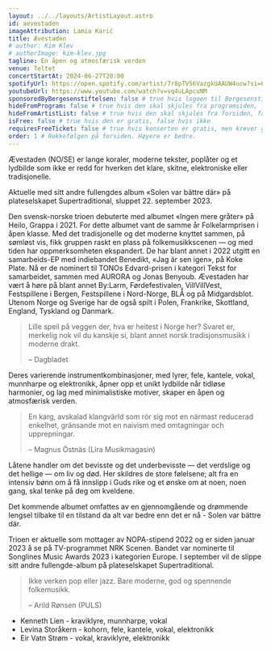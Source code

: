 ```yaml
---
layout: ../../layouts/ArtistLayout.astro
id: aevestaden
imageAttribution: Lamia Karić
title: Ævestaden
# author: Kim Klev
# authorImage: kim-klev.jpg
tagline: En åpen og atmosfærisk verden
venue: Teltet
concertStartAt: 2024-06-27T20:00
spotifyUrl: https://open.spotify.com/artist/7r8pTV56VazgkUAAUW4ucw?si=6DEKRKXuT5GAiYkuTOxz8w
youtubeUrl: https://www.youtube.com/watch?v=vq4uLApcuNM
sponsoredByBergesenstiftelsen: false # true hvis logoen til Bergesenstiftelsen skal vises, false hvis ikke
hideFromProgram: false # true hvis den skal skjules fra programsiden, false hvis den skal vises
hideFromArtistList: false # true hvis den skal skjules fra forsiden, false hvis den skal vises
isFree: false # true hvis den er gratis, false hvis ikke
requiresFreeTicket: false # true hvis konserten er gratis, men krever gratisbillett
order: 1 # Rekkefølgen på forsiden. Høyere er bedre.
---
```


Ævestaden (NO/SE) er lange koraler, moderne tekster, poplåter og et lydbilde som ikke er redd for hverken det klare, skitne, elektroniske eller tradisjonelle.

Aktuelle med sitt andre fullengdes album «Solen var bättre där» på plateselskapet Supertraditional, sluppet 22. september 2023.

Den svensk-norske trioen debuterte med albumet «Ingen mere gråter» på Heilo, Grappa i 2021. For dette albumet vant de samme år Folkelarmprisen i åpen klasse. Med det tradisjonelle og det moderne knyttet sammen, på sømløst vis, fikk gruppen raskt en plass på folkemusikkscenen — og med tiden har oppmerksomheten ekspandert. De har blant annet i 2022 utgitt en samarbeids-EP med indiebandet Benedikt, «Jag är sen igen», på Koke Plate. Nå er de nominert til TONOs Edvard-prisen i kategori Tekst for samarbeidet, sammen med AURORA og Jonas Benyoub. Ævestaden har vært å høre på blant annet By:Larm, Førdefestivalen, VillVillVest, Festspillene i Bergen, Festspillene i Nord-Norge, BLÅ og på Midgardsblot. Utenom Norge og Sverige har de også spilt i Polen, Frankrike, Skottland, England, Tyskland og Danmark.

> Lille speil på veggen der, hva er heitest i Norge her? Svaret er, merkelig nok vil du kanskje si, blant annet norsk tradisjonsmusikk i moderne drakt.
>
> – Dagbladet

Deres varierende instrumentkombinasjoner, med lyrer, fele, kantele, vokal, munnharpe og elektronikk, åpner opp et unikt lydbilde når tidløse harmonier, og lag med minimalistiske motiver, skaper en åpen og atmosfærisk verden.

> En karg, avskalad klangvärld som rör sig mot en närmast reducerad enkelhet, gränsande mot en naivism med omtagningar och upprepningar.
>
> – Magnus Östnäs (Lira Musikmagasin)

Låtene handler om det bevisste og det underbevisste — det verdslige og det hellige — om liv og død. Her skildres de store følelsene; alt fra en intensiv bønn om å få innslipp i Guds rike og et ønske om at noen, noen gang, skal tenke på deg om kveldene.

Det kommende albumet omfattes av en gjennomgående og drømmende lengsel tilbake til en tilstand da alt var bedre enn det er nå - Solen var bättre där.

Trioen er aktuelle som mottager av NOPA-stipend 2022 og er siden januar 2023 å se på TV-programmet NRK Scenen. Bandet var nominerte til Songlines Music Awards 2023 i kategorien Europe. I september vil de slippe sitt andre fullengde-album på plateselskapet Supertraditional.

> Ikke verken pop eller jazz. Bare moderne, god og spennende folkemusikk.
>
> – Arild Rønsen (PULS)

- Kenneth Lien - kraviklyre, munnharpe, vokal
- Levina Storåkern - kohorn, fele, kantele, vokal, elektronikk
- Eir Vatn Strøm - vokal, kraviklyre, elektronikk
